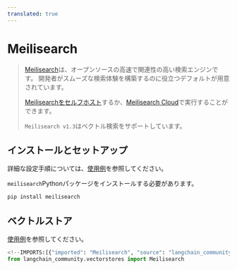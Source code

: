 ```yaml
---
translated: true
---
```


# Meilisearch

> [Meilisearch](https://meilisearch.com)は、オープンソースの高速で関連性の高い検索エンジンです。
> 開発者がスムーズな検索体験を構築するのに役立つデフォルトが用意されています。
>
> [Meilisearchをセルフホスト](https://www.meilisearch.com/docs/learn/getting_started/installation#local-installation)するか、[Meilisearch Cloud](https://www.meilisearch.com/pricing)で実行することができます。
>
>`Meilisearch v1.3`はベクトル検索をサポートしています。

## インストールとセットアップ

詳細な設定手順については、[使用例](/docs/integrations/vectorstores/meilisearch)を参照してください。

`meilisearch`Pythonパッケージをインストールする必要があります。

```bash
pip install meilisearch
```

## ベクトルストア

[使用例](/docs/integrations/vectorstores/meilisearch)を参照してください。

```python
<!--IMPORTS:[{"imported": "Meilisearch", "source": "langchain_community.vectorstores", "docs": "https://api.python.langchain.com/en/latest/vectorstores/langchain_community.vectorstores.meilisearch.Meilisearch.html", "title": "Meilisearch"}]-->
from langchain_community.vectorstores import Meilisearch
```
